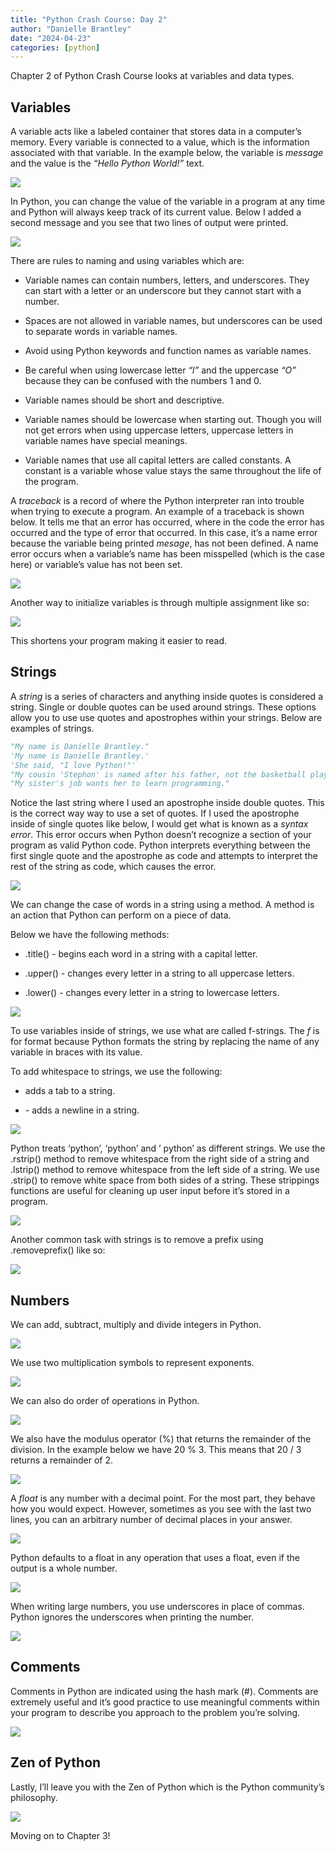```yaml
---
title: "Python Crash Course: Day 2"
author: "Danielle Brantley"
date: "2024-04-23"
categories: [python]
---
```


Chapter 2 of Python Crash Course looks at variables and data types.

## Variables

A variable acts like a labeled container that stores data in a computer's memory. Every variable is connected to a value, which is the information associated with that variable. In the example below, the variable is *message* and the value is the *"Hello Python World!"* text.

![](images/hello.png)

In Python, you can change the value of the variable in a program at any time and Python will always keep track of its current value. Below I added a second message and you see that two lines of output were printed.

![](images/hello_world.png)

There are rules to naming and using variables which are:

-   Variable names can contain numbers, letters, and underscores. They can start with a letter or an underscore but they cannot start with a number.

-   Spaces are not allowed in variable names, but underscores can be used to separate words in variable names.

-   Avoid using Python keywords and function names as variable names.

-   Be careful when using lowercase letter *"l"* and the uppercase *"O"* because they can be confused with the numbers 1 and 0.

-   Variable names should be short and descriptive.

-   Variable names should be lowercase when starting out. Though you will not get errors when using uppercase letters, uppercase letters in variable names have special meanings.

-   Variable names that use all capital letters are called constants. A constant is a variable whose value stays the same throughout the life of the program.

A *traceback* is a record of where the Python interpreter ran into trouble when trying to execute a program. An example of a traceback is shown below. It tells me that an error has occurred, where in the code the error has occurred and the type of error that occurred. In this case, it's a name error because the variable being printed *mesage*, has not been defined. A name error occurs when a variable's name has been misspelled (which is the case here) or variable's value has not been set.

![](images/hello_world_error.png)

Another way to initialize variables is through multiple assignment like so:

![](images/multiple_assignment.png)

This shortens your program making it easier to read.

## Strings

A *string* is a series of characters and anything inside quotes is considered a string. Single or double quotes can be used around strings. These options allow you to use use quotes and apostrophes within your strings. Below are examples of strings.

``` python
"My name is Danielle Brantley."
'My name is Danielle Brantley.'
'She said, "I love Python!"'
"My cousin 'Stephon' is named after his father, not the basketball player."
"My sister's job wants her to learn programming."
```

Notice the last string where I used an apostrophe inside double quotes. This is the correct way way to use a set of quotes. If I used the apostrophe inside of single quotes like below, I would get what is known as a *syntax error*. This error occurs when Python doesn't recognize a section of your program as valid Python code. Python interprets everything between the first single quote and the apostrophe as code and attempts to interpret the rest of the string as code, which causes the error.

![](images/syntax_error.png)

We can change the case of words in a string using a method. A method is an action that Python can perform on a piece of data.

Below we have the following methods:

-   .title() - begins each word in a string with a capital letter.

-   .upper() - changes every letter in a string to all uppercase letters.

-   .lower() - changes every letter in a string to lowercase letters.

![](images/player.png)

To use variables inside of strings, we use what are called f-strings. The *f* is for format because Python formats the string by replacing the name of any variable in braces with its value.

To add whitespace to strings, we use the following:

-   \t - adds a tab to a string.

-   \n - adds a newline in a string.

![](images/whitespace.png)

Python treats 'python', 'python ' and ' python' as different strings. We use the .rstrip() method to remove whitespace from the right side of a string and .lstrip() method to remove whitespace from the left side of a string. We use .strip() to remove white space from both sides of a string. These strippings functions are useful for cleaning up user input before it's stored in a program.

![](images/strip_whitespace.png)

Another common task with strings is to remove a prefix using .removeprefix() like so:

![](images/prefix.png)

## Numbers

We can add, subtract, multiply and divide integers in Python.

![](images/operations.png)

We use two multiplication symbols to represent exponents.

![](images/exponents.png)

We can also do order of operations in Python.

![](images/order_of_operations.png)

We also have the modulus operator (%) that returns the remainder of the division. In the example below we have 20 % 3. This means that 20 / 3 returns a remainder of 2.

![](images/modulo.png)

A *float* is any number with a decimal point. For the most part, they behave how you would expect. However, sometimes as you see with the last two lines, you can an arbitrary number of decimal places in your answer.

![](images/floats.png)

Python defaults to a float in any operation that uses a float, even if the output is a whole number.

![](images/more_floats.png)

When writing large numbers, you use underscores in place of commas. Python ignores the underscores when printing the number.

![](images/underscore_numbers.png)

## Comments

Comments in Python are indicated using the hash mark (#). Comments are extremely useful and it's good practice to use meaningful comments within your program to describe you approach to the problem you're solving.

![](images/comments.png)

## Zen of Python

Lastly, I'll leave you with the Zen of Python which is the Python community's philosophy.

![](images/zenofpython.png)

Moving on to Chapter 3!
